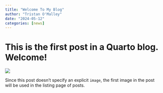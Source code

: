```yaml
---
title: "Welcome To My Blog"
author: "Tristan O'Malley"
date: "2024-05-12"
categories: [news]
---
```


# This is the first post in a Quarto blog. Welcome!

![](thumbnail.jpg)

Since this post doesn't specify an explicit `image`, the first image in the post will be used in the listing page of posts.
